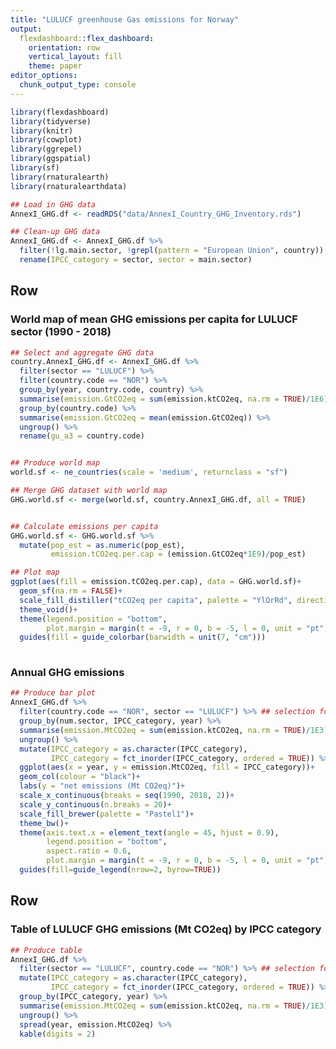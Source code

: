 ---
title: "LULUCF greenhouse Gas emissions for Norway"
output: 
  flexdashboard::flex_dashboard:
    orientation: row
    vertical_layout: fill
    theme: paper
editor_options: 
  chunk_output_type: console
---

```{r setup, include=FALSE}
library(flexdashboard)
library(tidyverse)
library(knitr)
library(cowplot)
library(ggrepel)
library(ggspatial)
library(sf)
library(rnaturalearth)
library(rnaturalearthdata)

```


```{r}
## Load in GHG data
AnnexI_GHG.df <- readRDS("data/AnnexI_Country_GHG_Inventory.rds")

## Clean-up GHG data
AnnexI_GHG.df <- AnnexI_GHG.df %>% 
  filter(!lg.main.sector, !grepl(pattern = "European Union", country)) %>% 
  rename(IPCC_category = sector, sector = main.sector)
```


Row {data-height=580}
-----------------------------------------------------------------------


### World map of mean GHG emissions per capita for LULUCF sector (1990 - 2018)

```{r echo=FALSE, fig.height=5}

## Select and aggregate GHG data
country.AnnexI_GHG.df <- AnnexI_GHG.df %>% 
  filter(sector == "LULUCF") %>% 
  filter(country.code == "NOR") %>% 
  group_by(year, country.code, country) %>% 
  summarise(emission.GtCO2eq = sum(emission.ktCO2eq, na.rm = TRUE)/1E6) %>%
  group_by(country.code) %>% 
  summarise(emission.GtCO2eq = mean(emission.GtCO2eq)) %>% 
  ungroup() %>% 
  rename(gu_a3 = country.code)


## Produce world map
world.sf <- ne_countries(scale = 'medium', returnclass = "sf")

## Merge GHG dataset with world map
GHG.world.sf <- merge(world.sf, country.AnnexI_GHG.df, all = TRUE)


## Calculate emissions per capita
GHG.world.sf <- GHG.world.sf %>% 
  mutate(pop_est = as.numeric(pop_est),
         emission.tCO2eq.per.cap = (emission.GtCO2eq*1E9)/pop_est)

## Plot map
ggplot(aes(fill = emission.tCO2eq.per.cap), data = GHG.world.sf)+
  geom_sf(na.rm = FALSE)+
  scale_fill_distiller("tCO2eq per capita", palette = "YlOrRd", direction = 1)+
  theme_void()+
  theme(legend.position = "bottom",
        plot.margin = margin(t = -9, r = 0, b = -5, l = 0, unit = "pt"))+
  guides(fill = guide_colorbar(barwidth = unit(7, "cm")))
  

```




### Annual GHG emissions

```{r}
## Produce bar plot 
AnnexI_GHG.df %>% 
  filter(country.code == "NOR", sector == "LULUCF") %>% ## selection for LULUCF-sector and country Norway
  group_by(num.sector, IPCC_category, year) %>% 
  summarise(emission.MtCO2eq = sum(emission.ktCO2eq, na.rm = TRUE)/1E3) %>% 
  ungroup() %>% 
  mutate(IPCC_category = as.character(IPCC_category),
         IPCC_category = fct_inorder(IPCC_category, ordered = TRUE)) %>% 
  ggplot(aes(x = year, y = emission.MtCO2eq, fill = IPCC_category))+
  geom_col(colour = "black")+
  labs(y = "net emissions (Mt CO2eq)")+
  scale_x_continuous(breaks = seq(1990, 2018, 2))+
  scale_y_continuous(n.breaks = 20)+
  scale_fill_brewer(palette = "Pastel1")+
  theme_bw()+
  theme(axis.text.x = element_text(angle = 45, hjust = 0.9),
        legend.position = "bottom",
        aspect.ratio = 0.6,
        plot.margin = margin(t = -9, r = 0, b = -5, l = 0, unit = "pt"))+
  guides(fill=guide_legend(nrow=2, byrow=TRUE))

```


Row {data-height=420}
-----------------------------------------------------------------------


### Table of LULUCF GHG emissions (Mt CO2eq) by IPCC category

```{r}
## Produce table
AnnexI_GHG.df %>%
  filter(sector == "LULUCF", country.code == "NOR") %>% ## selection for LULUCF-sector and country Norway
  mutate(IPCC_category = as.character(IPCC_category),
         IPCC_category = fct_inorder(IPCC_category, ordered = TRUE)) %>% 
  group_by(IPCC_category, year) %>%
  summarise(emission.MtCO2eq = sum(emission.ktCO2eq, na.rm = TRUE)/1E3) %>%
  ungroup() %>% 
  spread(year, emission.MtCO2eq) %>%
  kable(digits = 2)
```

